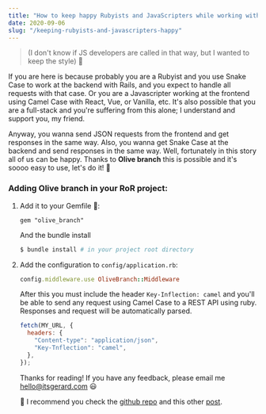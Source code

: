 ```yaml
---
title: "How to keep happy Rubyists and JavaScripters while working with REST APIs 🐫🐍"
date: 2020-09-06
slug: "/keeping-rubyists-and-javascripters-happy"
---
```


> (I don't know if JS developers are called in that way, but I wanted to keep the style) 👀

If you are here is because probably you are a Rubyist and you use Snake Case to work at the backend with Rails, and you expect to handle all requests with that case. Or you are a Javascripter working at the frontend using Camel Case with React, Vue, or Vanilla, etc. It's also possible that you are a full-stack and you're suffering from this alone; I understand and support you, my friend.

Anyway, you wanna send JSON requests from the frontend and get responses in the same way. Also, you wanna get Snake Case at the backend and send responses in the same way. Well, fortunately in this story all of us can be happy. Thanks to **Olive branch** this is possible and it's soooo easy to use, let's do it! 👐

### Adding Olive branch in your RoR project:

1. Add it to your Gemfile 💎:

   ```:title=.Gemfile
   gem "olive_branch"
   ```

   And the bundle install

   ```bash
   $ bundle install # in your project root directory
   ```

2. Add the configuration to `config/application.rb`:

   ```:title=config/application.rb
   config.middleware.use OliveBranch::Middleware
   ```

   After this you must include the header `Key-Inflection: camel` and you'll be able to send any request using Camel Case to a REST API using ruby. Responses and request will be automatically parsed.

   ```js {4}
   fetch(MY_URL, {
     headers: {
       "Content-type": "application/json",
       "Key-Tnflection": "camel",
     },
   });
   ```

   Thanks for reading! If you have any feedback, please email me <hello@itsgerard.com> 😃

   📌 I recommend you check the [github repo](https://github.com/vigetlabs/olive_branch) and this other [post](https://www.viget.com/articles/introducing-olivebranch/).
